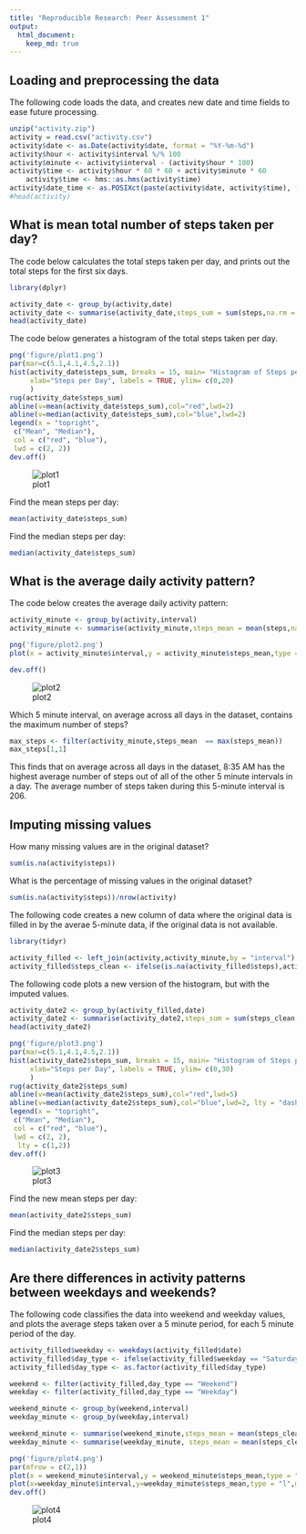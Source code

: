 ```yaml
---
title: "Reproducible Research: Peer Assessment 1"
output: 
  html_document:
    keep_md: true
---
```


## Loading and preprocessing the data

The following code loads the data, and creates new date and time fields to ease future processing.  

```r
unzip("activity.zip")
activity = read.csv("activity.csv")
activity$date <- as.Date(activity$date, format = "%Y-%m-%d")
activity$hour <- activity$interval %/% 100
activity$minute <- activity$interval - (activity$hour * 100)
activity$time <- activity$hour * 60 * 60 + activity$minute * 60
    activity$time <- hms::as.hms(activity$time)
activity$date_time <- as.POSIXct(paste(activity$date, activity$time), format="%Y-%m-%d %H:%M:%S")
#head(activity)
```

## What is mean total number of steps taken per day?

The code below calculates the total steps taken per day, and prints out the total steps for the first six days.   

```r
library(dplyr)
```

```r
activity_date <- group_by(activity,date)
activity_date <- summarise(activity_date,steps_sum = sum(steps,na.rm = TRUE))
head(activity_date)
```

The code below generates a histogram of the total steps taken per day.   

```r
png('figure/plot1.png')
par(mar=c(5.1,4.1,4.5,2.1))
hist(activity_date$steps_sum, breaks = 15, main= "Histogram of Steps per day", cex.main=1,
     xlab="Steps per Day", labels = TRUE, ylim= c(0,20)
     )
rug(activity_date$steps_sum)
abline(v=mean(activity_date$steps_sum),col="red",lwd=2)
abline(v=median(activity_date$steps_sum),col="blue",lwd=2)
legend(x = "topright", 
 c("Mean", "Median"),
 col = c("red", "blue"),
 lwd = c(2, 2))
dev.off()


```

![plot1](figure/plot1.png)


Find the mean steps per day:
```r
mean(activity_date$steps_sum)
```


Find the median steps per day:
```r
median(activity_date$steps_sum)
```


## What is the average daily activity pattern?
The code below creates the average daily activity pattern:

```r
activity_minute <- group_by(activity,interval)
activity_minute <- summarise(activity_minute,steps_mean = mean(steps,na.rm = TRUE))

png('figure/plot2.png')
plot(x = activity_minute$interval,y = activity_minute$steps_mean,type = "l", main = "Daily activity pattern", xlab = "Time of Day", ylab = "average steps in 5 minute interval")

dev.off()
```

![plot2](figure/plot2.png)

Which 5 minute interval, on average across all days in the dataset, contains the maximum number of steps?

```r
max_steps <- filter(activity_minute,steps_mean  == max(steps_mean))
max_steps[1,1]
```
This finds that on average across all days in the dataset, 8:35 AM has the highest average number of steps out of all of the other 5 minute intervals in a day.  The average number of steps taken during this 5-minute interval is 206.  

## Imputing missing values

How many missing values are in the original dataset? 
```r
sum(is.na(activity$steps))
```

What is the percentage of missing values in the original dataset? 
```r
sum(is.na(activity$steps))/nrow(activity)
```

The following code creates a new column of data where the original data is filled in by the averae 5-minute data, if the original data is not available.   

```r
library(tidyr)
```

```r
activity_filled <- left_join(activity,activity_minute,by = "interval")
activity_filled$steps_clean <- ifelse(is.na(activity_filled$steps),activity_filled$steps_mean,activity_filled$steps)
```

The following code plots a new version of the histogram, but with the imputed values.   

```r

activity_date2 <- group_by(activity_filled,date)
activity_date2 <- summarise(activity_date2,steps_sum = sum(steps_clean,na.rm = TRUE))
head(activity_date2)

png('figure/plot3.png')
par(mar=c(5.1,4.1,4.5,2.1))
hist(activity_date2$steps_sum, breaks = 15, main= "Histogram of Steps per Day - Imputed NAs", cex.main=1,
     xlab="Steps per Day", labels = TRUE, ylim= c(0,30)
     )
rug(activity_date2$steps_sum)
abline(v=mean(activity_date2$steps_sum),col="red",lwd=5)
abline(v=median(activity_date2$steps_sum),col="blue",lwd=2, lty = "dashed")
legend(x = "topright", 
 c("Mean", "Median"),
 col = c("red", "blue"),
 lwd = c(2, 2),
  lty = c(1,2))
dev.off()
```

![plot3](figure/plot3.png)


Find the new mean steps per day:
```r
mean(activity_date2$steps_sum)
```

Find the median steps per day:
```r
median(activity_date2$steps_sum)
```

## Are there differences in activity patterns between weekdays and weekends?

The following code classifies the data into weekend and weekday values, and plots the average steps taken over a 5 minute period, for each 5 minute period of the day.   

```r
activity_filled$weekday <- weekdays(activity_filled$date)
activity_filled$day_type <- ifelse(activity_filled$weekday == "Saturday" | activity_filled$weekday == "Sunday","Weekend","Weekday")
activity_filled$day_type <- as.factor(activity_filled$day_type)

weekend <- filter(activity_filled,day_type == "Weekend")
weekday <- filter(activity_filled,day_type == "Weekday")

weekend_minute <- group_by(weekend,interval)
weekday_minute <- group_by(weekday,interval)

weekend_minute <- summarise(weekend_minute,steps_mean = mean(steps_clean))
weekday_minute <- summarise(weekday_minute, steps_mean = mean(steps_clean))

png('figure/plot4.png')
par(mfrow = c(2,1))
plot(x = weekend_minute$interval,y = weekend_minute$steps_mean,type = "l", main = "Weekend", xlab = "Time of Day", ylab = "Steps")
plot(x=weekday_minute$interval,y=weekday_minute$steps_mean,type = "l",main = "Weekday", xlab = "Time of Day", ylab = "Steps")
dev.off()
```
![plot4](figure/plot4.png)

